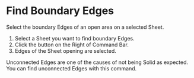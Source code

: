 
<Reference shortcut="" command="Find Boundary Edges" button="Right of Command Bar" />

# Find Boundary Edges

Select the boundary Edges of an open area on a selected Sheet.

1. Select a Sheet you want to find boundary Edges.
2. Click the button <ButtonIcon type="button-find-boundary-edges" /> on the Right of Command Bar.
3. Edges of the Sheet opening are selected.

<Callout type="info" emoji="💡">
Unconnected Edges are one of the causes of not being Solid as expected. You can find unconnected Edges with this command.
</Callout>













